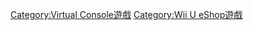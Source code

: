 [[Category:Virtual_Console遊戲|Category:Virtual Console遊戲]]
[[Category:Wii_U_eShop遊戲|Category:Wii U eShop遊戲]]